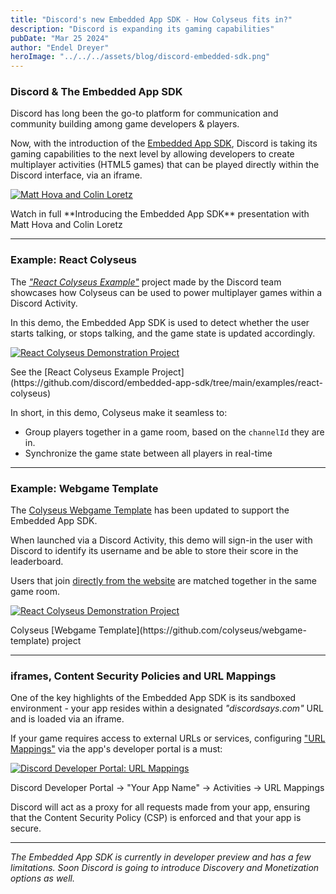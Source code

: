 ```yaml
---
title: "Discord's new Embedded App SDK - How Colyseus fits in?"
description: "Discord is expanding its gaming capabilities"
pubDate: "Mar 25 2024"
author: "Endel Dreyer"
heroImage: "../../../assets/blog/discord-embedded-sdk.png"
---
```


### Discord & The Embedded App SDK

Discord has long been the go-to platform for communication and community building among game developers & players.

Now, with the introduction of the [Embedded App SDK](https://discord.com/build/embedded-app-sdk), Discord is taking its gaming capabilities to the next level by allowing developers to create multiplayer activities (HTML5 games) that can be played directly within the Discord interface, via an iframe.

<div class="mx-auto mt-6 mb-12 w-sm w-full lg:w-2/3 text-center text-gray-600 ">
  <a href="https://youtu.be/YJyX6L93nB0?si=cYO0YSWXuSIKLL2C&t=197">
    <Image src={videoPreview} class="rounded" alt="Matt Hova and Colin Loretz" />
  </a>
  <p class="text-sm p-3 italic">Watch in full **Introducing the Embedded App SDK** presentation with Matt Hova and Colin Loretz</p>
</div>

---

### Example: React Colyseus

The [_"React Colyseus Example"_](https://github.com/discord/embedded-app-sdk/tree/main/examples/react-colyseus) project made by the Discord team showcases how Colyseus can be used to power multiplayer games within a Discord Activity.

In this demo, the Embedded App SDK is used to detect whether the user starts talking, or stops talking, and the game state is updated accordingly.

<div class="mx-auto mt-6 mb-12 w-sm w-full lg:w-2/3 text-center text-gray-600 ">
  <a href="https://github.com/discord/embedded-app-sdk/tree/main/examples/react-colyseus">
    <Image src={reactColyseus} class="rounded" alt="React Colyseus Demonstration Project" />
  </a>
  <p class="text-sm p-3 italic">See the [React Colyseus Example Project](https://github.com/discord/embedded-app-sdk/tree/main/examples/react-colyseus)</p>
</div>

In short, in this demo, Colyseus make it seamless to:

- Group players together in a game room, based on the `channelId` they are in.
- Synchronize the game state between all players in real-time

---

### Example: Webgame Template

The [Colyseus Webgame Template](https://github.com/colyseus/webgame-template) has been updated to support the Embedded App SDK.

When launched via a Discord Activity, this demo will sign-in the user with Discord to identify its username and be able to store their score in the leaderboard.

Users that join [directly from the website](https://us-lax-af65ebed.colyseus.dev/) are matched together in the same game room.

<div class="mx-auto mt-6 mb-12 w-sm w-full lg:w-2/3 text-center text-gray-600 ">
  <a href="https://github.com/colyseus/webgame-template">
    <Image src={webgameTemplate} class="rounded b-1" alt="React Colyseus Demonstration Project" />
  </a>
  <p class="text-sm p-3 italic">Colyseus [Webgame Template](https://github.com/colyseus/webgame-template) project</p>
</div>

---

### iframes, Content Security Policies and URL Mappings

One of the key highlights of the Embedded App SDK is its sandboxed environment - your app resides within a designated _"discordsays.com"_ URL and is loaded via an iframe.

If your game requires access to external URLs or services, configuring ["URL Mappings"](https://discord.com/developers/docs/activities/development-guides#url-mapping) via the app's developer portal is a must:

<div class="mx-auto mt-6 mb-12 w-sm w-full lg:w-2/3 text-center text-gray-600 ">
  <a href="https://github.com/colyseus/webgame-template">
    <Image src={urlMappings} class="rounded b-1" alt="Discord Developer Portal: URL Mappings" />
  </a>
  <p class="text-sm p-3 italic">Discord Developer Portal → "Your App Name" → Activities → URL Mappings</p>
</div>

Discord will act as a proxy for all requests made from your app, ensuring that the Content Security Policy (CSP) is enforced and that your app is secure.

---

_The Embedded App SDK is currently in developer preview and has a few limitations. Soon Discord is going to introduce Discovery and Monetization options as well._
